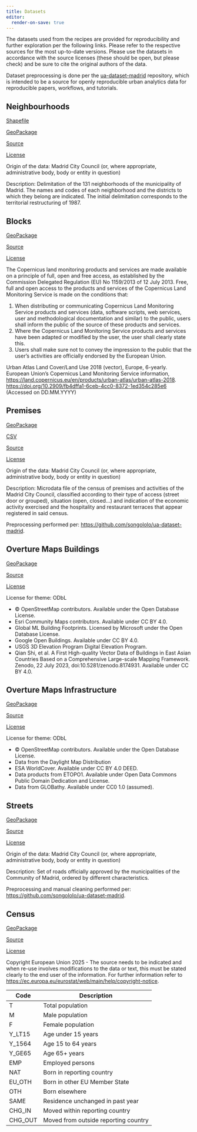 ```yaml
---
title: Datasets
editor:
  render-on-save: true
---
```


The datasets used from the recipes are provided for reproducibility and further exploration per the following links. Please refer to the respective sources for the most up-to-date versions. Please use the datasets in accordance with the source licenses (these should be open, but please check) and be sure to cite the original authors of the data.

Dataset preprocessing is done per the [ua-dataset-madrid](https://github.com/songololo/ua-dataset-madrid) repository, which is intended to be a source for openly reproducible urban analytics data for reproducible papers, workflows, and tutorials.

## Neighbourhoods

[Shapefile](./madrid_nbhds/madrid_nbhds.zip)

[GeoPackage](./madrid_nbhds/madrid_nbhds.gpkg)

[Source](https://datos.madrid.es/portal/site/egob/menuitem.c05c1f754a33a9fbe4b2e4b284f1a5a0/?vgnextoid=760e5eb0d73a7710VgnVCM2000001f4a900aRCRD&vgnextchannel=374512b9ace9f310VgnVCM100000171f5a0aRCRD&vgnextfmt=default)

[License](https://datos.madrid.es/egob/catalogo/aviso-legal)

Origin of the data: Madrid City Council (or, where appropriate, administrative body, body or entity in question)

Description: Delimitation of the 131 neighborhoods of the municipality of Madrid. The names and codes of each neighborhood and the districts to which they belong are indicated. The initial delimitation corresponds to the territorial restructuring of 1987.

## Blocks

[GeoPackage](./madrid_blocks/madrid_blocks.gpkg)

[Source](https://land.copernicus.eu/en/products/urban-atlas/urban-atlas-2018)

[License](https://land.copernicus.eu/en/data-policy)

The Copernicus land monitoring products and services are made available on a principle of full, open and free access, as established by the Commission Delegated Regulation (EU) No 1159/2013 of 12 July 2013.
Free, full and open access to the products and services of the Copernicus Land Monitoring Service is made on the conditions that:

1. When distributing or communicating Copernicus Land Monitoring Service products and services (data, software scripts, web services, user and methodological documentation and similar) to the public, users shall inform the public of the source of these products and services.
2. Where the Copernicus Land Monitoring Service products and services have been adapted or modified by the user, the user shall clearly state this.
3. Users shall make sure not to convey the impression to the public that the user's activities are officially endorsed by the European Union.

Urban Atlas Land Cover/Land Use 2018 (vector), Europe, 6-yearly. European Union's Copernicus Land Monitoring Service information, [https://land.copernicus.eu/en/products/urban-atlas/urban-atlas-2018](https://land.copernicus.eu/en/products/urban-atlas/urban-atlas-2018). [https://doi.org/10.2909/fb4dffa1-6ceb-4cc0-8372-1ed354c285e6](https://doi.org/10.2909/fb4dffa1-6ceb-4cc0-8372-1ed354c285e6) (Accessed on DD.MM.YYYY)

## Premises

[GeoPackage](./madrid_premises/madrid_premises.gpkg)

[CSV](./madrid_premises/madrid_premises.csv)

[Source](https://datos.madrid.es/portal/site/egob/menuitem.c05c1f754a33a9fbe4b2e4b284f1a5a0/?vgnextoid=66665cde99be2410VgnVCM1000000b205a0aRCRD&vgnextchannel=374512b9ace9f310VgnVCM100000171f5a0aRCRD&vgnextfmt=default)

[License](https://datos.madrid.es/egob/catalogo/aviso-legal)

Origin of the data: Madrid City Council (or, where appropriate, administrative body, body or entity in question)

Description: Microdata file of the census of premises and activities of the Madrid City Council, classified according to their type of access (street door or grouped), situation (open, closed...) and indication of the economic activity exercised and the hospitality and restaurant terraces that appear registered in said census.

Preprocessing performed per: [https://github.com/songololo/ua-dataset-madrid](https://github.com/songololo/ua-dataset-madrid).

## Overture Maps Buildings

[GeoPackage](./madrid_buildings/madrid_bldgs.gpkg)

[Source](https://docs.overturemaps.org/guides/buildings/#14/32.58453/-117.05154/0/60)

[License](https://docs.overturemaps.org/attribution/)

License for theme: ODbL

- © OpenStreetMap contributors. Available under the Open Database License.
- Esri Community Maps contributors. Available under CC BY 4.0.
- Global ML Building Footprints. Licensed by Microsoft under the Open Database License.
- Google Open Buildings. Available under CC BY 4.0.
- USGS 3D Elevation Program Digital Elevation Program.
- Qian Shi, et al. A First High-quality Vector Data of Buildings in East Asian Countries Based on a Comprehensive Large-scale Mapping Framework. Zenodo, 22 July 2023, doi:10.5281/zenodo.8174931. Available under CC BY 4.0.

## Overture Maps Infrastructure

[GeoPackage](./madrid_infrastucture/madrid_infrast.gpkg)

[Source](https://docs.overturemaps.org/guides/base/#14/32.58453/-117.05154/0/60)

[License](https://docs.overturemaps.org/attribution/)

License for theme: ODbL

- © OpenStreetMap contributors. Available under the Open Database License.
- Data from the Daylight Map Distribution
- ESA WorldCover. Available under CC BY 4.0 DEED.
- Data products from ETOPO1. Available under Open Data Commons Public Domain Dedication and License.
- Data from GLOBathy. Available under CC0 1.0 (assumed).

## Streets

[GeoPackage](./madrid_streets/street_network.gpkg)

[Source](https://datos.comunidad.madrid/dataset/spacm_callescm)

[License](https://creativecommons.org/licenses/by/4.0/)

Origin of the data: Madrid City Council (or, where appropriate, administrative body, body or entity in question)

Description: Set of roads officially approved by the municipalities of the Community of Madrid, ordered by different characteristics.

Preprocessing and manual cleaning performed per: [https://github.com/songololo/ua-dataset-madrid](https://github.com/songololo/ua-dataset-madrid).

## Census

[GeoPackage](./madrid_census/eu_stat_clipped.gpkg)

[Source](https://ec.europa.eu/eurostat/web/gisco/geodata/population-distribution/geostat)

[License](https://ec.europa.eu/eurostat/web/main/help/copyright-notice)

Copyright European Union 2025 - The source needs to be indicated and when re-use involves modifications to the data or text, this must be stated clearly to the end user of the information. For further information refer to [https://ec.europa.eu/eurostat/web/main/help/copyright-notice](https://ec.europa.eu/eurostat/web/main/help/copyright-notice).

| Code    | Description                          |
| ------- | ------------------------------------ |
| T       | Total population                     |
| M       | Male population                      |
| F       | Female population                    |
| Y_LT15  | Age under 15 years                   |
| Y_1564  | Age 15 to 64 years                   |
| Y_GE65  | Age 65+ years                        |
| EMP     | Employed persons                     |
| NAT     | Born in reporting country            |
| EU_OTH  | Born in other EU Member State        |
| OTH     | Born elsewhere                       |
| SAME    | Residence unchanged in past year     |
| CHG_IN  | Moved within reporting country       |
| CHG_OUT | Moved from outside reporting country |
